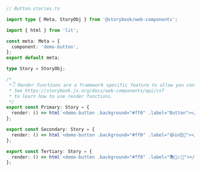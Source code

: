 ```ts
// Button.stories.ts

import type { Meta, StoryObj } from '@storybook/web-components';

import { html } from 'lit';

const meta: Meta = {
  component: 'demo-button',
};
export default meta;

type Story = StoryObj;

/*
 *👇 Render functions are a framework specific feature to allow you control on how the component renders.
 * See https://storybook.js.org/docs/web-components/api/csf
 * to learn how to use render functions.
 */
export const Primary: Story = {
  render: () => html`<demo-button .background="#ff0" .label="Button"></demo-button>`,
};

export const Secondary: Story = {
  render: () => html`<demo-button .background="#ff0" .label="😄👍😍💯"></demo-button>`,
};

export const Tertiary: Story = {
  render: () => html`<demo-button .background="#ff0" .label="📚📕📈🤓"></demo-button>`,
};
```
